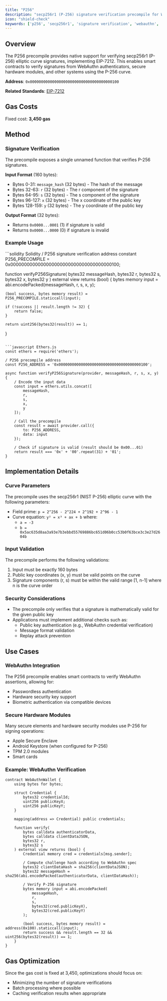 ```yaml
---
title: "P256"
description: "secp256r1 (P-256) signature verification precompile for WebAuthn and secure hardware"
icon: "shield-check"
keywords: ['p256', 'secp256r1', 'signature verification', 'webauthn', 'precompile', 'eip-7212', 'elliptic curve', 'cryptography', 'secure enclave', 'hardware security', 'biometric authentication', 'passwordless', 'ecdsa']
---
```


## Overview

The P256 precompile provides native support for verifying secp256r1 (P-256) elliptic curve signatures, implementing EIP-7212. This enables smart contracts to verify signatures from WebAuthn authenticators, secure hardware modules, and other systems using the P-256 curve.

**Address**: `0x0000000000000000000000000000000000000100`

**Related Standards**: [EIP-7212](https://eips.ethereum.org/EIPS/eip-7212)

## Gas Costs

Fixed cost: **3,450 gas**

## Method

### Signature Verification

The precompile exposes a single unnamed function that verifies P-256 signatures.

**Input Format** (160 bytes):
- Bytes 0-31: `message_hash` (32 bytes) - The hash of the message
- Bytes 32-63: `r` (32 bytes) - The r component of the signature
- Bytes 64-95: `s` (32 bytes) - The s component of the signature  
- Bytes 96-127: `x` (32 bytes) - The x coordinate of the public key
- Bytes 128-159: `y` (32 bytes) - The y coordinate of the public key

**Output Format** (32 bytes):
- Returns `0x0000...0001` (1) if signature is valid
- Returns `0x0000...0000` (0) if signature is invalid

### Example Usage

<CodeGroup>
```solidity Solidity
/ P256 signature verification
address constant P256_PRECOMPILE = 0x0000000000000000000000000000000000000100;

function verifyP256Signature(
    bytes32 messageHash,
    bytes32 r,
    bytes32 s,
    bytes32 x,
    bytes32 y
) external view returns (bool) {
    bytes memory input = abi.encodePacked(messageHash, r, s, x, y);
    
    (bool success, bytes memory result) = P256_PRECOMPILE.staticcall(input);
    
    if (!success || result.length != 32) {
        return false;
    }
    
    return uint256(bytes32(result)) == 1;
}
```

```javascript Ethers.js
const ethers = require('ethers');

/ P256 precompile address
const P256_ADDRESS = '0x0000000000000000000000000000000000000100';

async function verifyP256Signature(provider, messageHash, r, s, x, y) {
    / Encode the input data
    const input = ethers.utils.concat([
        messageHash,
        r,
        s,
        x,
        y
    ]);
    
    / Call the precompile
    const result = await provider.call({
        to: P256_ADDRESS,
        data: input
    });
    
    / Check if signature is valid (result should be 0x00...01)
    return result === '0x' + '00'.repeat(31) + '01';
}
```
</CodeGroup>

## Implementation Details

### Curve Parameters

The precompile uses the secp256r1 (NIST P-256) elliptic curve with the following parameters:
- Field prime: `p = 2^256 - 2^224 + 2^192 + 2^96 - 1`
- Curve equation: `y² = x³ + ax + b` where:
  - `a = -3`
  - `b = 0x5ac635d8aa3a93e7b3ebbd55769886bc651d06b0cc53b0f63bce3c3e27d2604b`

### Input Validation

The precompile performs the following validations:
1. Input must be exactly 160 bytes
2. Public key coordinates (x, y) must be valid points on the curve
3. Signature components (r, s) must be within the valid range [1, n-1] where n is the curve order

### Security Considerations

- The precompile only verifies that a signature is mathematically valid for the given public key
- Applications must implement additional checks such as:
  - Public key authentication (e.g., WebAuthn credential verification)
  - Message format validation
  - Replay attack prevention

## Use Cases

### WebAuthn Integration

The P256 precompile enables smart contracts to verify WebAuthn assertions, allowing for:
- Passwordless authentication
- Hardware security key support
- Biometric authentication via compatible devices

### Secure Hardware Modules

Many secure elements and hardware security modules use P-256 for signing operations:
- Apple Secure Enclave
- Android Keystore (when configured for P-256)
- TPM 2.0 modules
- Smart cards

### Example: WebAuthn Verification

```solidity
contract WebAuthnWallet {
    using bytes for bytes;
    
    struct Credential {
        bytes32 credentialId;
        uint256 publicKeyX;
        uint256 publicKeyY;
    }
    
    mapping(address => Credential) public credentials;
    
    function verify(
        bytes calldata authenticatorData,
        bytes calldata clientDataJSON,
        bytes32 r,
        bytes32 s
    ) external view returns (bool) {
        Credential memory cred = credentials[msg.sender];
        
        / Compute challenge hash according to WebAuthn spec
        bytes32 clientDataHash = sha256(clientDataJSON);
        bytes32 messageHash = sha256(abi.encodePacked(authenticatorData, clientDataHash));
        
        / Verify P-256 signature
        bytes memory input = abi.encodePacked(
            messageHash,
            r,
            s,
            bytes32(cred.publicKeyX),
            bytes32(cred.publicKeyY)
        );
        
        (bool success, bytes memory result) = address(0x100).staticcall(input);
        return success && result.length == 32 && uint256(bytes32(result)) == 1;
    }
}
```

## Gas Optimization

Since the gas cost is fixed at 3,450, optimizations should focus on:
- Minimizing the number of signature verifications
- Batch processing where possible
- Caching verification results when appropriate